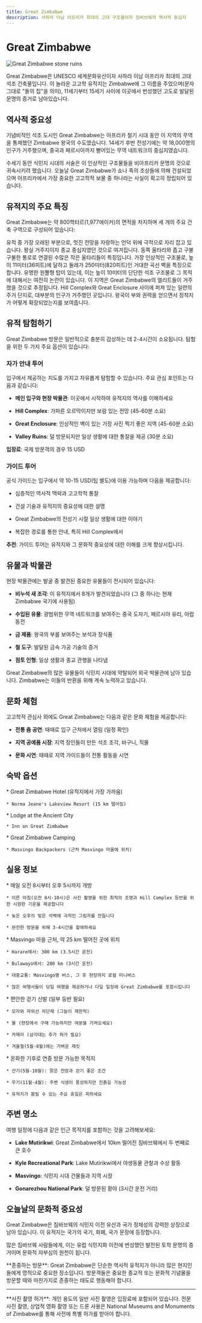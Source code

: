 ```yaml
---
title: Great Zimbabwe
description: 사하라 이남 아프리카 최대의 고대 구조물이자 짐바브웨의 역사적 중심지
---
```


# Great Zimbabwe

![Great Zimbabwe stone ruins](/images/hero-light.svg)

Great Zimbabwe은 UNESCO 세계문화유산이자 사하라 이남 아프리카 최대의 고대 석조 건축물입니다. 이 놀라운 고고학 유적지는 Zimbabwe에 그 이름을 주었으며(문자 그대로 "돌의 집"을 의미), 11세기부터 15세기 사이에 이곳에서 번성했던 고도로 발달된 문명의 증거로 남아있습니다.

## 역사적 중요성

기념비적인 석조 도시인 Great Zimbabwe는 아프리카 철기 시대 동안 이 지역의 무역을 통제했던 Zimbabwe 왕국의 수도였습니다. 14세기 후반 전성기에는 약 18,000명의 인구가 거주했으며, 중국과 페르시아까지 뻗어있는 무역 네트워크의 중심지였습니다.

<Info>
  수세기 동안 식민지 시대의 서술은 이 인상적인 구조물들을 비아프리카 문명의 것으로 귀속시키려 했습니다. 오늘날 Great Zimbabwe가 쇼나 족의 조상들에 의해 건설되었으며 아프리카에서 가장 중요한 고고학적 보물 중 하나라는 사실이 확고히 정립되어 있습니다.
</Info>

## 유적지의 주요 특징

Great Zimbabwe는 약 800헥타르(1,977에이커)의 면적을 차지하며 세 개의 주요 건축 구역으로 구성되어 있습니다:

<CardGroup cols={3}>
  <Card title="언덕 복합체" icon="mountain">
    유적 중 가장 오래된 부분으로, 멋진 전망을 자랑하는 언덕 위에 극적으로 자리 잡고 있습니다. 왕실 거주지이자 종교 중심지였던 것으로 여겨집니다. 동쪽 울타리와 좁고 구불구불한 통로로 연결된 수많은 작은 울타리들이 특징입니다.
  </Card>

  <Card title="대형 울타리" icon="building-columns">
    가장 인상적인 구조물로, 높이 11미터(36피트)에 달하고 둘레가 250미터(820피트)인 거대한 곡선 벽을 특징으로 합니다. 유명한 원뿔형 탑이 있는데, 이는 높이 10미터의 단단한 석조 구조물로 그 목적에 대해서는 여전히 논란이 있습니다. 이 지역은 Great Zimbabwe의 엘리트들이 거주했을 것으로 추정됩니다.
  </Card>

  <Card title="Valley Ruins" icon="valley">
    Hill Complex와 Great Enclosure 사이에 퍼져 있는 일련의 주거 단지로, 대부분의 인구가 거주했던 곳입니다. 왕국이 부와 권력을 얻으면서 정착지가 어떻게 확장되었는지를 보여줍니다.
  </Card>
</CardGroup>

## 유적 탐험하기

Great Zimbabwe 방문은 일반적으로 충분히 감상하는 데 2-4시간이 소요됩니다. 탐험을 위한 두 가지 주요 옵션이 있습니다:

### 자가 안내 투어

<Card>
  입구에서 제공하는 지도를 가지고 자유롭게 탐험할 수 있습니다. 주요 관심 포인트는 다음과 같습니다:

  * **메인 입구와 현장 박물관**: 이곳에서 시작하여 유적지의 역사를 이해하세요

  * **Hill Complex**: 가파른 오르막이지만 보람 있는 전망 (45-60분 소요)

  * **Great Enclosure**: 인상적인 벽이 있는 가장 사진 찍기 좋은 지역 (45-60분 소요)

  * **Valley Ruins**: 덜 방문되지만 일상 생활에 대한 통찰을 제공 (30분 소요)

  **입장료**: 국제 방문객의 경우 15 USD
</Card>

### 가이드 투어

<Card>
  공식 가이드는 입구에서 약 10-15 USD(팁 별도)에 이용 가능하며 다음을 제공합니다:

  * 심층적인 역사적 맥락과 고고학적 통찰

  * 건설 기술과 유적지의 중요성에 대한 설명

  * Great Zimbabwe의 전성기 시절 일상 생활에 대한 이야기

  * 복잡한 경로를 통한 안내, 특히 Hill Complex에서

  **추천**: 가이드 투어는 유적지와 그 문화적 중요성에 대한 이해를 크게 향상시킵니다.
</Card>

## 유물과 박물관

현장 박물관에는 발굴 중 발견된 중요한 유물들이 전시되어 있습니다:

* **비누석 새 조각**: 이 유적지에서 8개가 발견되었습니다 (그 중 하나는 현재 Zimbabwe 국기에 사용됨)

* **수입된 유물**: 광범위한 무역 네트워크를 보여주는 중국 도자기, 페르시아 유리, 아랍 동전

* **금 제품**: 왕국의 부를 보여주는 보석과 장식품

* **철 도구**: 발달된 금속 가공 기술의 증거

* **점토 인형**: 일상 생활과 종교 관행을 나타냄

<Warning>
  Great Zimbabwe의 많은 유물들이 식민지 시대에 약탈되어 외국 박물관에 남아 있습니다. Zimbabwe는 이들의 반환을 위해 계속 노력하고 있습니다.
</Warning>

## 문화 체험

고고학적 관심사 외에도 Great Zimbabwe는 다음과 같은 문화 체험을 제공합니다:

* **전통 춤 공연**: 때때로 입구 근처에서 열림 (일정 확인)

* **지역 공예품 시장**: 지역 장인들이 만든 석조 조각, 바구니, 직물

* **문화 시연**: 때때로 지역 가이드들이 전통 활동을 시연

## 숙박 옵션

<CardGroup cols={3}>
  <Card title="럭셔리" icon="star">
    * Great Zimbabwe Hotel (유적지에서 가장 가까움)

    * Norma Jeane's Lakeview Resort (15 km 떨어짐)
  </Card>

  <Card title="중급" icon="building">
    * Lodge at the Ancient City

    * Inn on Great Zimbabwe
  </Card>

  <Card title="저가" icon="money-bill">
    * Great Zimbabwe Camping

    * Masvingo Backpackers (근처 Masvingo 마을에 위치)
  </Card>
</CardGroup>

## 실용 정보

<AccordionGroup>
  <Accordion icon="clock" title="개장 시간 & 최적의 방문 시기">
    * 매일 오전 8시부터 오후 5시까지 개방

    * 이른 아침(오전 8시-10시)은 사진 촬영을 위한 최적의 조명과 Hill Complex 등반을 위한 시원한 기온을 제공합니다

    * 늦은 오후의 빛은 석벽에 극적인 그림자를 만듭니다

    * 완전한 방문을 위해 3-4시간을 할애하세요
  </Accordion>

  <Accordion icon="route" title="찾아가는 방법">
    * Masvingo 마을 근처, 약 25 km 떨어진 곳에 위치

    * Harare에서: 300 km (3.5시간 운전)

    * Bulawayo에서: 280 km (3시간 운전)

    * 대중교통: Masvingo행 버스, 그 후 현장까지 로컬 미니버스

    * 많은 여행사들이 당일 여행을 제공하거나 다일 일정에 Great Zimbabwe를 포함시킵니다
  </Accordion>

  <Accordion icon="shirt" title="준비물">
    * 편안한 걷기 신발 (일부 등반 필요)

    * 모자와 자외선 차단제 (그늘이 제한적)

    * 물 (현장에서 구매 가능하지만 여분을 가져오세요)

    * 카메라 (삼각대는 추가 허가 필요)

    * 겨울철(5월-8월)에는 가벼운 재킷
  </Accordion>

  <Accordion icon="calendar" title="방문 시기">
    * 온화한 기후로 연중 방문 가능한 목적지

    * 건기(5월-10월): 맑은 전망과 걷기 좋은 조건

    * 우기(11월-4월): 주변 식생이 풍성하지만 진흙길 가능성

    * 유적지가 붐빌 수 있는 주요 휴일은 피하세요
  </Accordion>
</AccordionGroup>

## 주변 명소

여행 일정에 다음과 같은 인근 목적지를 포함하는 것을 고려해보세요:

* **Lake Mutirikwi**: Great Zimbabwe에서 10km 떨어진 짐바브웨에서 두 번째로 큰 호수

* **Kyle Recreational Park**: Lake Mutirikwi에서 야생동물 관찰과 수상 활동

* **Masvingo**: 식민지 시대 건물들과 지역 시장

* **Gonarezhou National Park**: 덜 방문된 황야 (3시간 운전 거리)

## 오늘날의 문화적 중요성

Great Zimbabwe은 짐바브웨의 식민지 이전 유산과 국가 정체성의 강력한 상징으로 남아 있습니다. 이 유적지는 국가의 국기, 화폐, 국가 문장에 등장합니다.

많은 짐바브웨 사람들에게, 이는 유럽 식민지화 이전에 번성했던 발전된 토착 문명의 증거이며 문화적 자부심의 원천이 됩니다.

<Tip>
  **존중하는 방문**: Great Zimbabwe은 단순한 역사적 유적지가 아니라 많은 현지인들에게 영적으로 중요한 장소입니다. 방문객들은 중요한 종교적 또는 문화적 기념물을 방문할 때와 마찬가지로 존중하는 태도로 행동해야 합니다.
</Tip>

***

<Info>
  **사진 촬영 허가**: 개인 용도의 일반 사진 촬영은 입장료에 포함되어 있습니다. 전문 사진 촬영, 상업적 영화 촬영 또는 드론 사용은 National Museums and Monuments of Zimbabwe를 통해 사전에 특별 허가를 받아야 합니다.
</Info>
